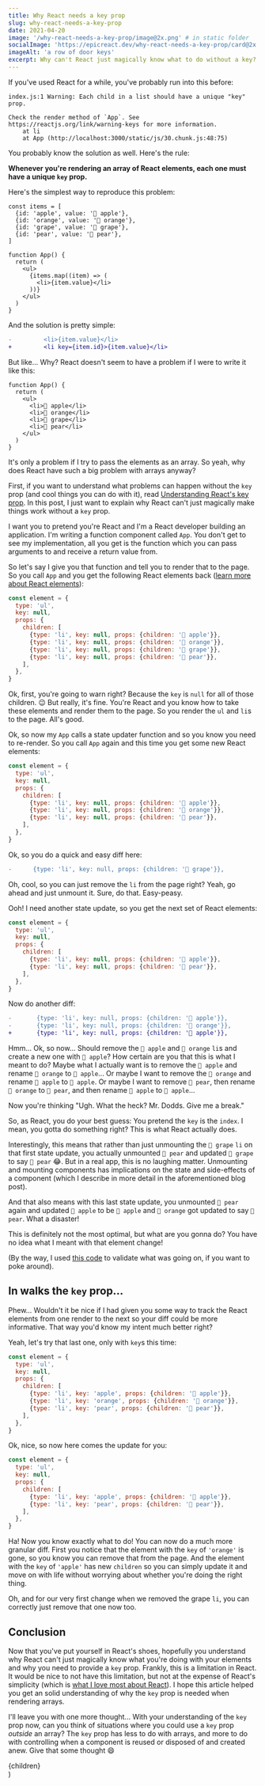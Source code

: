 ```yaml
---
title: Why React needs a key prop
slug: why-react-needs-a-key-prop
date: 2021-04-20
image: '/why-react-needs-a-key-prop/image@2x.png' # in static folder
socialImage: 'https://epicreact.dev/why-react-needs-a-key-prop/card@2x.png'
imageAlt: 'a row of door keys'
excerpt: Why can't React just magically know what to do without a key?
---
```


If you've used React for a while, you've probably run into this before:

```
index.js:1 Warning: Each child in a list should have a unique "key" prop.

Check the render method of `App`. See https://reactjs.org/link/warning-keys for more information.
    at li
    at App (http://localhost:3000/static/js/30.chunk.js:48:75)
```

You probably know the solution as well. Here's the rule:

**Whenever you're rendering an array of React elements, each one must have a
unique `key` prop.**

Here's the simplest way to reproduce this problem:

```tsx
const items = [
  {id: 'apple', value: '🍎 apple'},
  {id: 'orange', value: '🍊 orange'},
  {id: 'grape', value: '🍇 grape'},
  {id: 'pear', value: '🍐 pear'},
]

function App() {
  return (
    <ul>
      {items.map((item) => (
        <li>{item.value}</li>
      ))}
    </ul>
  )
}
```

And the solution is pretty simple:

```diff
-         <li>{item.value}</li>
+         <li key={item.id}>{item.value}</li>
```

But like... Why? React doesn't seem to have a problem if I were to write it like
this:

```tsx
function App() {
  return (
    <ul>
      <li>🍎 apple</li>
      <li>🍊 orange</li>
      <li>🍇 grape</li>
      <li>🍐 pear</li>
    </ul>
  )
}
```

It's only a problem if I try to pass the elements as an array. So yeah, why does
React have such a big problem with arrays anyway?

First, if you want to understand what problems can happen without the `key` prop
(and cool things you can do with it), read
[Understanding React's key prop](https://kentcdodds.com/blog/understanding-reacts-key-prop).
In this post, I just want to explain why React can't just magically make things
work without a `key` prop.

I want you to pretend you're React and I'm a React developer building an
application. I'm writing a function component called `App`. You don't get to see
my implementation, all you get is the function which you can pass arguments to and
receive a return value from.

So let's say I give you that function and tell you to render that to the page.
So you call `App` and you get the following React elements back
([learn more about React elements](https://kentcdodds.com/blog/what-is-jsx)):

```js
const element = {
  type: 'ul',
  key: null,
  props: {
    children: [
      {type: 'li', key: null, props: {children: '🍎 apple'}},
      {type: 'li', key: null, props: {children: '🍊 orange'}},
      {type: 'li', key: null, props: {children: '🍇 grape'}},
      {type: 'li', key: null, props: {children: '🍐 pear'}},
    ],
  },
}
```

Ok, first, you're going to warn right? Because the `key` is `null` for all of
those children. 😉 But really, it's fine. You're React and you know how to take
these elements and render them to the page. So you render the `ul` and `li`s to
the page. All's good.

Ok, so now my `App` calls a state updater function and so you know you need to
re-render. So you call `App` again and this time you get some new React
elements:

```javascript
const element = {
  type: 'ul',
  key: null,
  props: {
    children: [
      {type: 'li', key: null, props: {children: '🍎 apple'}},
      {type: 'li', key: null, props: {children: '🍊 orange'}},
      {type: 'li', key: null, props: {children: '🍐 pear'}},
    ],
  },
}
```

Ok, so you do a quick and easy diff here:

```diff
-      {type: 'li', key: null, props: {children: '🍇 grape'}},
```

Oh, cool, so you can just remove the `li` from the page right? Yeah, go ahead
and just unmount it. Sure, do that. Easy-peasy.

Ooh! I need another state update, so you get the next set of React elements:

```javascript
const element = {
  type: 'ul',
  key: null,
  props: {
    children: [
      {type: 'li', key: null, props: {children: '🍊 apple'}},
      {type: 'li', key: null, props: {children: '🍐 pear'}},
    ],
  },
}
```

Now do another diff:

```diff
-       {type: 'li', key: null, props: {children: '🍎 apple'}},
-       {type: 'li', key: null, props: {children: '🍊 orange'}},
+       {type: 'li', key: null, props: {children: '🍊 apple'}},
```

Hmm... Ok, so now... Should remove the `🍎 apple` and `🍊 orange` `li`s and
create a new one with `🍊 apple`? How certain are you that this is what I meant
to do? Maybe what I actually want is to remove the `🍎 apple` and rename
`🍊 orange` to `🍊 apple`... Or maybe I want to remove the `🍊 orange` and
rename `🍎 apple` to `🍊 apple`. Or maybe I want to remove `🍐 pear`, then
rename `🍊 orange` to `🍐 pear`, and then rename `🍎 apple` to `🍊 apple`...

Now you're thinking "Ugh. What the heck? Mr. Dodds. Give me a break."

So, as React, you do your best guess: You pretend the `key` is the `index`. I
mean, you gotta do something right? This is what React actually does.

Interestingly, this means that rather than just unmounting the `🍇 grape` `li`
on that first state update, you actually unmounted `🍐 pear` and updated
`🍇 grape` to say `🍐 pear` 😂. But in a real app, this is no laughing matter.
Unmounting and mounting components has implications on the state and
side-effects of a component (which I describe in more detail in the
aforementioned blog post).

And that also means with this last state update, you unmounted `🍐 pear` again
and updated `🍎 apple` to be `🍊 apple` and `🍊 orange` got updated to say
`🍐 pear`. What a disaster!

This is definitely not the most optimal, but what are you gonna do? You have no
idea what I meant with that element change!

(By the way, I used
[this code](https://codesandbox.io/s/romantic-kalam-mliwb?file=/src/index.js) to
validate what was going on, if you want to poke around).

## In walks the `key` prop...

Phew... Wouldn't it be nice if I had given you some way to track the React
elements from one render to the next so your diff could be more informative.
That way you'd know my intent much better right?

Yeah, let's try that last one, only with `key`s this time:

```javascript
const element = {
  type: 'ul',
  key: null,
  props: {
    children: [
      {type: 'li', key: 'apple', props: {children: '🍎 apple'}},
      {type: 'li', key: 'orange', props: {children: '🍊 orange'}},
      {type: 'li', key: 'pear', props: {children: '🍐 pear'}},
    ],
  },
}
```

Ok, nice, so now here comes the update for you:

```javascript
const element = {
  type: 'ul',
  key: null,
  props: {
    children: [
      {type: 'li', key: 'apple', props: {children: '🍊 apple'}},
      {type: 'li', key: 'pear', props: {children: '🍐 pear'}},
    ],
  },
}
```

Ha! Now you know exactly what to do! You can now do a much more granular diff.
First you notice that the element with the `key` of `'orange'` is gone, so you
know you can remove that from the page. And the element with the `key` of
`'apple'` has new `children` so you can simply update it and move on with life
without worrying about whether you're doing the right thing.

Oh, and for our very first change when we removed the grape `li`, you can
correctly just remove that one now too.

## Conclusion

Now that you've put yourself in React's shoes, hopefully you understand why
React can't just magically know what you're doing with your elements and why you
need to provide a `key` prop. Frankly, this is a limitation in React. It would
be nice to not have this limitation, but not at the expense of React's
simplicity (which is
[what I love most about React](https://epicreact.dev/why-i-love-react)). I hope
this article helped you get an solid understanding of why the `key` prop is
needed when rendering arrays.

I'll leave you with one more thought... With your understanding of the `key`
prop now, can you think of situations where you could use a `key` prop
_outside_ an array? The `key` prop has less to do with arrays, and more to do
with controlling when a component is reused or disposed of and created anew.
Give that some thought 😄


  <Article {...pageContext} {...props}>
    {children}
  </Article>
)
